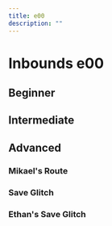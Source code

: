 ```yaml
---
title: e00
description: ""
---
```


# Inbounds e00

## Beginner
<YouTube url="https://youtu.be/QR3saaE-pTo"/>

## Intermediate
<YouTube url="https://youtu.be/LyygkRe6yl8"/>

## Advanced

### Mikael's Route
<YouTube url="https://youtu.be/n5usLjjxIv8"/>

### Save Glitch
<YouTube url="https://youtu.be/k0Kba0Xy_G4"/>

### Ethan's Save Glitch
<YouTube url="https://youtu.be/VqS4MaWGT28"/>
